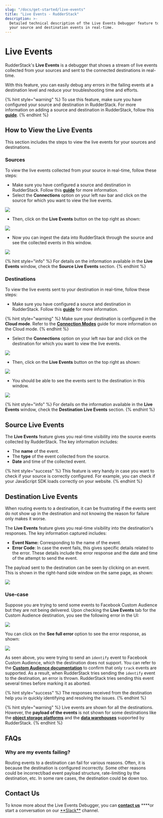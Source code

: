 ```yaml
---
slug: "/docs/get-started/live-events"
title: "Live Events - RudderStack"
description: >-
  Detailed technical description of the Live Events Debugger feature to debug
  your source and destination events in real-time.
---
```


# Live Events

RudderStack's **Live Events** is a debugger that shows a stream of live events collected from your sources and sent to the connected destinations in real-time.

With this feature, you can easily debug any errors in the failing events at a destination level and reduce your troubleshooting time and efforts.

{% hint style="warning" %}
To use this feature, make sure you have configured your source and destination in RudderStack. For more information on adding a source and destination in RudderStack, follow this [**guide**](../connections/adding-source-and-destination-rudderstack.md).
{% endhint %}

## **How to View the Live Events** <a id="how-to-view-the-live-events"></a>

This section includes the steps to view the live events for your sources and destinations.‌

### Sources <a id="sources"></a>

To view the live events collected from your source in real-time, follow these steps:‌

- Make sure you have configured a source and destination in RudderStack. Follow this [**guide**](https://app.gitbook.com/@rudderlabs/s/rudderlabs-1/~/diff/drafts/-MdGKMQEdba4ZbKvF7Mf/connections/adding-source-and-destination-rudderstack) for more information.
- Select the **Connections** option on your left nav bar and click on the source for which you want to view the live events.

![](../.gitbook/assets/image%20%28119%29.png)

- Then, click on the **Live Events** button on the top right as shown:

![](../.gitbook/assets/image%20%28123%29.png)

- Now you can ingest the data into RudderStack through the source and see the collected events in this window.

![](../.gitbook/assets/image%20%28115%29.png)

{% hint style="info" %}
For details on the information available in the **Live Events** window, check the **Source Live Events** section.
{% endhint %}

### Destinations

To view the live events sent to your destination in real-time, follow these steps:

- Make sure you have configured a source and destination in RudderStack. Follow this [**guide**](../connections/adding-source-and-destination-rudderstack.md) for more information.

{% hint style="warning" %}
Make sure your destination is configured in the **Cloud mode**. Refer to the [**Connection Modes**](../connections/rudderstack-connection-modes.md) guide for more information on the Cloud mode.
{% endhint %}

- Select the **Connections** option on your left nav bar and click on the destination for which you want to view the live events.

![](../.gitbook/assets/image%20%28117%29.png)

- Then, click on the **Live Events** button on the top right as shown:

![](../.gitbook/assets/image%20%28124%29%20%281%29.png)

- You should be able to see the events sent to the destination in this window.

![](../.gitbook/assets/image%20%28125%29.png)

{% hint style="info" %}
For details on the information available in the **Live Events** window, check the **Destination Live Events** section.
{% endhint %}

## **Source Live Events**

The **Live Events** feature gives you real-time visibility into the source events collected by RudderStack. The key information includes:

- The **name** of the event.
- The **type** of the event collected from the source.
- **Date** and time of the collected event.

{% hint style="success" %}
This feature is very handy in case you want to check if your source is correctly configured. For example, you can check if your JavaScript SDK loads correctly on your website.
{% endhint %}

## **Destination Live Events**

When routing events to a destination, it can be frustrating if the events sent do not show up in the destination and not knowing the reason for failure only makes it worse.

The **Live Events** feature gives you real-time visibility into the destination's responses. The key information captured includes:

- **Event Name:** Corresponding to the name of the event.
- **Error Code**: In case the event fails, this gives specific details related to the error. These details include the error response and the date and time of the attempt to send the event.

The payload sent to the destination can be seen by clicking on an event. This is shown in the right-hand side window on the same page, as shown:

![](../.gitbook/assets/screen-shot-2021-06-30-at-10.03.52-pm.png)

### Use-case

Suppose you are trying to send some events to Facebook Custom Audience but they are not being delivered. Upon checking the **Live Events** tab for the Custom Audience destination, you see the following error in the UI:

![](../.gitbook/assets/image%20%28116%29.png)

You can click on the **See full error** option to see the error response, as shown:

![](../.gitbook/assets/screen-shot-2021-07-08-at-4.21.13-pm.png)

As seen above, you were trying to send an `identify` event to Facebook Custom Audience, which the destination does not support. You can refer to the [**Custom Audience documentation**](../destinations/advertising/fb_custom_audience.md) to confirm that only `track` events are supported. As a result, when RudderStack tries sending the `identify` event to the destination, an error is thrown. RudderStack tries sending this event several times before marking it as aborted.

{% hint style="success" %}
The responses received from the destination help you in quickly identifying and resolving the issues.
{% endhint %}

{% hint style="warning" %}
Live events are shown for all the destinations. However, the **payload of the events** is not shown for some destinations like the [**object storage platforms**](../destinations/storage-platforms/) and the [**data warehouses**](../data-warehouse-integrations/) supported by RudderStack.
{% endhint %}

## **FAQs**

### **Why are my events failing?**

Routing events to a destination can fail for various reasons. Often, it is because the destination is configured incorrectly. Some other reasons could be incorrect/bad event payload structure, rate-limiting by the destination, etc. In some rare cases, the destination could be down too.

## **Contact Us**

To know more about the Live Events Debugger, you can [**contact us**](mailto:%20docs@rudderstack.com) \***\*or start a conversation on our [**Slack\*\*](https://resources.rudderstack.com/join-rudderstack-slack) channel.
